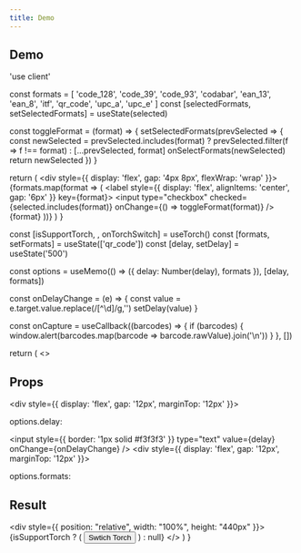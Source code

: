 ```yaml
---
title: Demo
---
```


## Demo

'use client'


  const formats = [
    'code_128',
    'code_39',
    'code_93',
    'codabar',
    'ean_13',
    'ean_8',
    'itf',
    'qr_code',
    'upc_a',
    'upc_e'
  ]
  const [selectedFormats, setSelectedFormats] = useState(selected)

  const toggleFormat = (format) => {
    setSelectedFormats(prevSelected => {
      const newSelected = prevSelected.includes(format)
        ? prevSelected.filter(f => f !== format)
        : [...prevSelected, format]
      onSelectFormats(newSelected)
      return newSelected
    })
  }

  return (
    <div style={{ display: 'flex', gap: '4px 8px', flexWrap: 'wrap' }}>
      {formats.map(format => (
        <label style={{ display: 'flex', alignItems: 'center', gap: '6px' }} key={format}>
          <input
            type="checkbox"
            checked={selected.includes(format)}
            onChange={() => toggleFormat(format)}
          />
          {format}
        </label>
      ))}
    </div>
  )
}

  const [isSupportTorch, , onTorchSwitch] = useTorch()
  const [formats, setFormats] = useState(['qr_code'])
  const [delay, setDelay] = useState('500')

  const options = useMemo(() => ({ delay: Number(delay), formats }), [delay, formats])

  const onDelayChange = (e) => {
    const value = e.target.value.replace(/[^\d]/g,'')
    setDelay(value)
  }

  const onCapture = useCallback((barcodes) => {
    if (barcodes) {
      window.alert(barcodes.map(barcode => barcode.rawValue).join('\n'))
    }
  }, [])

  return (
    <>
      <h2>Props</h2>
      <div style={{ display: 'flex', gap: '12px', marginTop: '12px' }}>
        <p>options.delay:</p>
        <input style={{ border: '1px solid #f3f3f3' }} type="text" value={delay} onChange={onDelayChange} />
      </div>
      <div style={{ display: 'flex', gap: '12px', marginTop: '12px' }}>
        <p>options.formats:</p>
        <BarcodeFormatSelector selected={formats} onSelectFormats={setFormats} />
      </div>
      <h2>Result</h2>
      <div style={{ position: "relative", width: "100%", height: "440px" }}>
        <BarcodeScanner onCapture={onCapture} options={options} />
        {isSupportTorch ? (
          <button onClick={onTorchSwitch}>Swtich Torch</button>
        ) : null}
      </div>
    </>
  )
}
